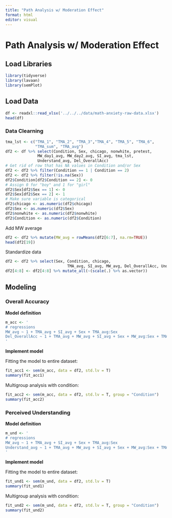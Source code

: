 ```yaml
---
title: "Path Analysis w/ Moderation Effect"
format: html
editor: visual
---
```


# Path Analysis w/ Moderation Effect

## Load Libraries

```r
library(tidyverse)
library(lavaan)
library(semPlot)
```

## Load Data

```r
df <- readxl::read_xlsx('../../../data/math-anxiety-raw-data.xlsx')
head(df)
```

### Data Clearning

```r
tma_lst <- c("TMA_1", "TMA_2", "TMA_3","TMA_4", "TMA_5", "TMA_6",
             "TMA_sum", "TMA_avg")
df2 <- df %>% select(Condition, Sex, chicago, nonwhite, pretest,
              MW_day1_avg, MW_day2_avg, SI_avg, tma_lst,
              Understand_avg, Del_OverallAcc)
# Get rid of row that has NA values in Condition and/or Sex
df2 <- df2 %>% filter(Condition == 1 | Condition == 2)
df2 <- df2 %>% filter(!is.na(Sex))
df2$Condition[df2$Condition == 2] <- 0
# Assign 0 for "boy" and 1 for "girl"
df2$Sex[df2$Sex == 1] <- 0
df2$Sex[df2$Sex == 2] <- 1
# Make sure variable is categorical
df2$chicago <- as.numeric(df2$chicago)
df2$Sex <- as.numeric(df2$Sex)
df2$nonwhite <- as.numeric(df2$nonwhite)
df2$Condition <- as.numeric(df2$Condition)
```

Add MW average

```r
df2 <- df2 %>% mutate(MW_avg = rowMeans(df2[6:7], na.rm=TRUE))
head(df2[19])
```

Standardize data

```r
df2 <- df2 %>% select(Sex, Condition, chicago,
                           TMA_avg, SI_avg, MW_avg, Del_OverallAcc, Understand_avg)
df2[4:8] <- df2[4:8] %>% mutate_all(~(scale(.) %>% as.vector))
```

## Modeling

### Overall Accuracy

**Model definition**

```r
m_acc <- '
# regressions
MW_avg ~ 1 + TMA_avg + SI_avg + Sex + TMA_avg:Sex
Del_OverallAcc ~ 1 + TMA_avg + MW_avg + SI_avg + Sex + MW_avg:Sex + TMA_avg:Sex
'
```

**Implement model**

Fitting the model to entire dataset:

```r
fit_acc1 <- sem(m_acc, data = df2, std.lv = T)
summary(fit_acc1)
```

Multigroup analysis with condition:

```r
fit_acc2 <- sem(m_acc, data = df2, std.lv = T, group = "Condition")
summary(fit_acc2)
```

### Perceived Understanding

**Model definition**

```r
m_und <- '
# regressions
MW_avg ~ 1 + TMA_avg + SI_avg + Sex + TMA_avg:Sex
Understand_avg ~ 1 + TMA_avg + MW_avg + SI_avg + Sex + MW_avg:Sex + TMA_avg:Sex
'
```

**Implement model**

Fitting the model to entire dataset:

```r
fit_und1 <- sem(m_und, data = df2, std.lv = T)
summary(fit_und1)
```

Multigroup analysis with condition:

```r
fit_und2 <- sem(m_und, data = df2, std.lv = T, group = "Condition")
summary(fit_und2)
```










